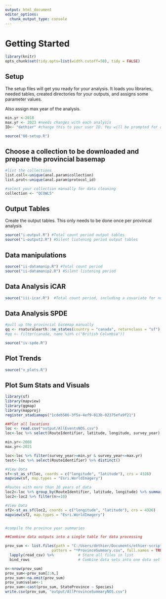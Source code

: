 ```yaml
---
output: html_document
editor_options: 
  chunk_output_type: console
---
```


# Getting Started {#DataManip3}

```r

library(knitr)
opts_chunk$set(tidy.opts=list(width.cutoff=50), tidy = FALSE)

```

## Setup

The setup files will get you ready for your analysis. It loads you libraries, needed tables, created directories for your outputs, and assigns some parameter values. 

Also assign max year of the analysis. 

```r

min.yr <-2018
max.yr <- 2023 #needs changes with each analysis
ID<- "dethier" #change this to your user ID. You will be prompted for a password. 

source("00-setup.R")

```

## Choose a collection to be downloaded and prepare the provincial basemap

```r

#list the collections
list.coll<-unique(anal.param$collection)
list.prot<-unique(anal.param$protocol_id)

#select your collection manually for data cleaning
collection <- "QCOWLS"

```

## Output Tables

Create the output tables. This only needs to be done once per provincal analysis

```r

source("i-output.R") #Total count period output tables
source("i-output2.R") #Silent listening period output tables

```


## Data manipulations 

```r

source("ii-datamanip.R") #Total count period
source("ii-datamanip2.R") #Silent listening period

```

## Data Analysis iCAR

```r

source("iii-icar.R")  #Total count period, including a covariate for number of stops per route and random effect for protocol_id to control for unexplained variation due to differences in protocol. 

```

## Data Analysis SPDE

```r


#pull up the provincial basemap manually
qq <- rnaturalearth::ne_states(country = "canada", returnclass = "sf") %>% st_transform(epsg6703km) 
#qq <- filter(canada, name %in% c("British Columbia"))

source("iv-spde.R")

```

## Plot Trends 

```r

source("v_plots.R")

```

## Plot Sum Stats and Visuals

```r

library(sf)
library(mapview)
library(ggmap) 
library(mapproj)
register_stadiamaps("1cdeb586-3f5a-4ef9-813b-02375efa9f21") 

##Plot all locations
loc <- read.csv("output/AllEventsNOS.csv")
loc<-loc %>% select(RouteIdentifier, latitude, longitude, survey_year) %>% distinct()

min.yr<-2008
max.yr<-2021

loc<-loc %>% filter(survey_year>=min.yr & survey_year<=max.yr)
test<-loc %>% select(RouteIdentifier) %>% distinct()

#View Data
sf<-st_as_sf(loc, coords = c("longitude", "latitude"), crs = 4326)
mapview(sf, map.types = "Esri.WorldImagery")

#Routes with more than 10 years of data
loc2<-loc %>% group_by(RouteIdentifier, latitude, longitude) %>% summarise(n=n_distinct(survey_year))
loc2<-loc2 %>% filter(n>=10)

#View Data
sf2<-st_as_sf(loc2, coords = c("longitude", "latitude"), crs = 4326)
mapview(sf2, map.types = "Esri.WorldImagery")


#compile the province year summaries

##Combine data outputs into a single table for data processing

prov_sum <- list.files(path = "C:/Users/dethier/Documents/ethier-scripts/National-NOS/output/",  # Identify all CSV files
                     pattern = "*ProvinceSummary.csv", full.names = TRUE) %>% 
  lapply(read_csv) %>%           # Store all files in list
  bind_rows                      # Combine data sets into one data set 

n<-nrow(prov_sum)
prov_sum<-prov_sum[2:n,]
prov_sum<-na.omit(prov_sum)
prov_sum$value<-1
prov_sum<-cast(prov_sum, StateProvince ~ Species)
write.csv(prov_sum, "output/AllProvinceSummaryNOS.csv")

```